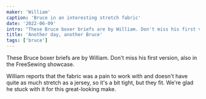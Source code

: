 ```yaml
---
maker: 'William'
caption: 'Bruce in an interesting stretch fabric'
date: '2022-06-09'
intro: "These Bruce boxer briefs are by William. Don't miss his first version, also in the FreeSewing showcase."
title: 'Another day, another Bruce'
tags: ['bruce']
---
```


<!-- truncate -->

These Bruce boxer briefs are by William. Don't miss his first version, also in the FreeSewing showcase.

William reports that the fabric was a pain to work with and doesn't have quite as much stretch as a jersey, so it's a bit tight, but they fit. We're glad he stuck with it for this great-looking make.
